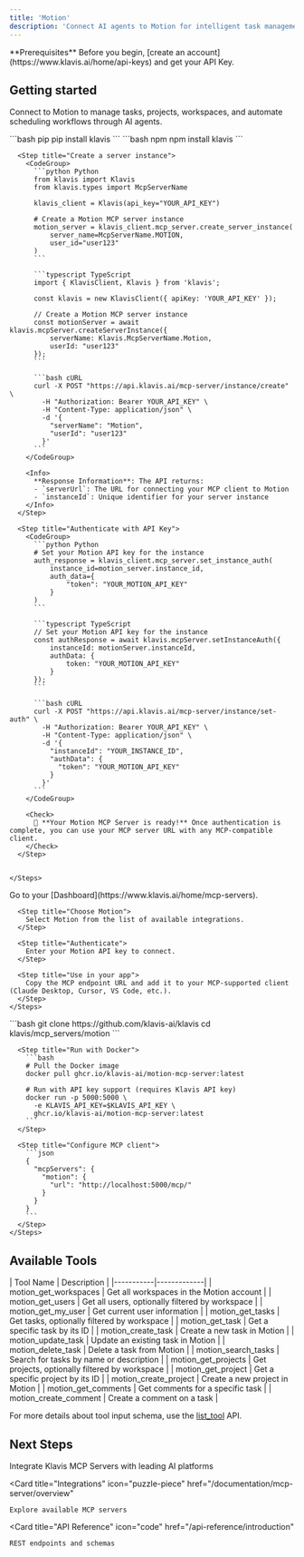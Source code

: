 ```yaml
---
title: 'Motion'
description: 'Connect AI agents to Motion for intelligent task management and calendar automation'
---
```


<Info>
  **Prerequisites**
  Before you begin, [create an account](https://www.klavis.ai/home/api-keys) and get your API Key.
</Info>

## Getting started

Connect to Motion to manage tasks, projects, workspaces, and automate scheduling workflows through AI agents.

<Tabs>
  <Tab title="API">
    <Steps>
      <Step title="Install the SDKs (optional)">
        <CodeGroup>
          ```bash pip
          pip install klavis
          ```
          ```bash npm
          npm install klavis
          ```
        </CodeGroup>
      </Step>
      
      <Step title="Create a server instance">
        <CodeGroup>
          ```python Python
          from klavis import Klavis
          from klavis.types import McpServerName
          
          klavis_client = Klavis(api_key="YOUR_API_KEY")
          
          # Create a Motion MCP server instance
          motion_server = klavis_client.mcp_server.create_server_instance(
              server_name=McpServerName.MOTION,
              user_id="user123"
          )
          ```
          
          ```typescript TypeScript
          import { KlavisClient, Klavis } from 'klavis';
          
          const klavis = new KlavisClient({ apiKey: 'YOUR_API_KEY' });
          
          // Create a Motion MCP server instance
          const motionServer = await klavis.mcpServer.createServerInstance({
              serverName: Klavis.McpServerName.Motion,
              userId: "user123"
          });
          ```
          
          ```bash cURL
          curl -X POST "https://api.klavis.ai/mcp-server/instance/create" \
            -H "Authorization: Bearer YOUR_API_KEY" \
            -H "Content-Type: application/json" \
            -d '{
              "serverName": "Motion",
              "userId": "user123"
            }'
          ```
        </CodeGroup>
        
        <Info>
          **Response Information**: The API returns:
          - `serverUrl`: The URL for connecting your MCP client to Motion
          - `instanceId`: Unique identifier for your server instance
        </Info>
      </Step>
      
      <Step title="Authenticate with API Key">
        <CodeGroup>
          ```python Python
          # Set your Motion API key for the instance
          auth_response = klavis_client.mcp_server.set_instance_auth(
              instance_id=motion_server.instance_id,
              auth_data={
                  "token": "YOUR_MOTION_API_KEY"
              }
          )
          ```
          
          ```typescript TypeScript
          // Set your Motion API key for the instance
          const authResponse = await klavis.mcpServer.setInstanceAuth({
              instanceId: motionServer.instanceId,
              authData: {
                  token: "YOUR_MOTION_API_KEY"
              }
          });
          ```
          
          ```bash cURL
          curl -X POST "https://api.klavis.ai/mcp-server/instance/set-auth" \
            -H "Authorization: Bearer YOUR_API_KEY" \
            -H "Content-Type: application/json" \
            -d '{
              "instanceId": "YOUR_INSTANCE_ID",
              "authData": {
                "token": "YOUR_MOTION_API_KEY"
              }
            }'
          ```
        </CodeGroup>
        
        <Check>
          🎉 **Your Motion MCP Server is ready!** Once authentication is complete, you can use your MCP server URL with any MCP-compatible client.
        </Check>
      </Step>
      

    </Steps>
  </Tab>
  
  <Tab title="UI">
    <Steps>
      <Step title="Open Dashboard">
        Go to your [Dashboard](https://www.klavis.ai/home/mcp-servers).
      </Step>
      
      <Step title="Choose Motion">
        Select Motion from the list of available integrations.
      </Step>
      
      <Step title="Authenticate">
        Enter your Motion API key to connect.
      </Step>
      
      <Step title="Use in your app">
        Copy the MCP endpoint URL and add it to your MCP-supported client (Claude Desktop, Cursor, VS Code, etc.).
      </Step>
    </Steps>
  </Tab>
  
  <Tab title="Open Source">
    <Steps>
      <Step title="Clone repository (for developers to build from source)">
        ```bash
        git clone https://github.com/klavis-ai/klavis
        cd klavis/mcp_servers/motion
        ```
      </Step>
      
      <Step title="Run with Docker">
        ```bash
        # Pull the Docker image
        docker pull ghcr.io/klavis-ai/motion-mcp-server:latest
        
        # Run with API key support (requires Klavis API key)
        docker run -p 5000:5000 \
          -e KLAVIS_API_KEY=$KLAVIS_API_KEY \
          ghcr.io/klavis-ai/motion-mcp-server:latest
        ```
      </Step>
      
      <Step title="Configure MCP client">
        ```json
        {
          "mcpServers": {
            "motion": {
              "url": "http://localhost:5000/mcp/"
            }
          }
        }
        ```
      </Step>
    </Steps>
  </Tab>
</Tabs>

## Available Tools

<Accordion title="Tools Information">
| Tool Name | Description |
|-----------|-------------|
| motion_get_workspaces | Get all workspaces in the Motion account |
| motion_get_users | Get all users, optionally filtered by workspace |
| motion_get_my_user | Get current user information |
| motion_get_tasks | Get tasks, optionally filtered by workspace |
| motion_get_task | Get a specific task by its ID |
| motion_create_task | Create a new task in Motion |
| motion_update_task | Update an existing task in Motion |
| motion_delete_task | Delete a task from Motion |
| motion_search_tasks | Search for tasks by name or description |
| motion_get_projects | Get projects, optionally filtered by workspace |
| motion_get_project | Get a specific project by its ID |
| motion_create_project | Create a new project in Motion |
| motion_get_comments | Get comments for a specific task |
| motion_create_comment | Create a comment on a task |
</Accordion>

<Note>For more details about tool input schema, use the [list_tool](https://docs.klavis.ai/api-reference/mcp-server/list-tools) API.</Note>

## Next Steps

<CardGroup>
  <Card
    title="AI Platform Integrations"
    icon="robot"
    href="/documentation/ai-platform-integration/overview"
  >
    Integrate Klavis MCP Servers with leading AI platforms
  </Card>
  
  <Card
    title="Integrations"
    icon="puzzle-piece"
    href="/documentation/mcp-server/overview"
  >
    Explore available MCP servers
  </Card>
  
  <Card
    title="API Reference"
    icon="code"
    href="/api-reference/introduction"
  >
    REST endpoints and schemas
  </Card>
</CardGroup>